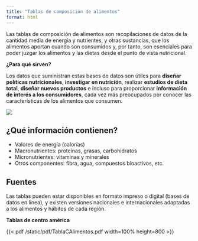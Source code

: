 ```yaml
---
title: "Tablas de composición de alimentos"
format: html
---
```


Las tablas de composición de alimentos son recopilaciones de datos de la cantidad media de energía y nutrientes, y otras sustancias, que los alimentos aportan cuando son consumidos y, por tanto, son esenciales para poder juzgar los alimentos y las dietas desde el punto de vista nutricional.

**¿Para qué sirven?**

Los datos que suministran estas bases de datos son útiles para **diseñar políticas nutricionales**, **investigar en nutrición**, realizar **estudios de dieta total**, **diseñar nuevos productos** e incluso para proporcionar **información de interés a los consumidores**, cada vez más preocupados por conocer las características de los alimentos que consumen.

![](/static/images/tablas_composicion.png)

## **¿Qué información contienen?**

-   Valores de energía (calorías)
-   Macronutrientes: proteínas, grasas, carbohidratos
-   Micronutrientes: vitaminas y minerales
-   Otros componentes: fibra, agua, compuestos bioactivos, etc.

## Fuentes

Las tablas pueden estar disponibles en formato impreso o digital (bases de datos en línea), y existen versiones nacionales e internacionales adaptadas a los alimentos y hábitos de cada región.

**Tablas de centro américa**

{{< pdf /static/pdf/TablaCAlimentos.pdf width=100% height=800 >}}






